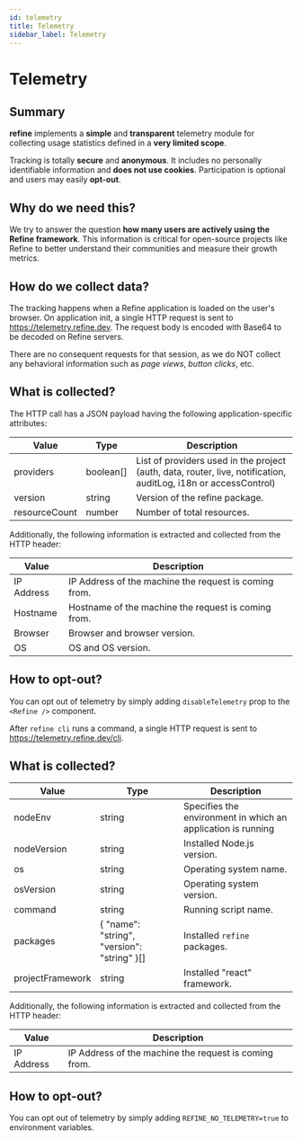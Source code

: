 ```yaml
---
id: telemetry
title: Telemetry
sidebar_label: Telemetry
---
```



# Telemetry

## Summary

**refine** implements a **simple** and **transparent** telemetry module for collecting usage statistics defined in a **very limited scope**.

Tracking is totally **secure** and **anonymous**. It includes no personally identifiable information and **does not use cookies**. Participation is optional and users may easily **opt-out**.

## Why do we need this?

We try to answer the question **how many users are actively using the Refine framework**. This information is critical for open-source projects like Refine to better understand their communities and measure their growth metrics.

## How do we collect data?

<Tabs>
    <TabItem value="refine-core" label="refine core" default>
The tracking happens when a Refine application is loaded on the user's browser. On application init, a single HTTP request is sent to <a target="_blank" rel="noopener" href="https://telemetry.refine.dev">https://telemetry.refine.dev</a>. The request body is encoded with Base64 to be decoded on Refine servers.

There are no consequent requests for that session, as we do NOT collect any behavioral information such as _page views_, _button clicks_, etc.

## What is collected?

The HTTP call has a JSON payload having the following application-specific attributes:

| Value         | Type      | Description                                                                                                     |
| ------------- | --------- | --------------------------------------------------------------------------------------------------------------- |
| providers     | boolean[] | List of providers used in the project (auth, data, router, live, notification, auditLog, i18n or accessControl) |
| version       | string    | Version of the refine package.                                                                                  |
| resourceCount | number    | Number of total resources.                                                                                      |

Additionally, the following information is extracted and collected from the HTTP header:

| Value      | Description                                           |
| ---------- | ----------------------------------------------------- |
| IP Address | IP Address of the machine the request is coming from. |
| Hostname   | Hostname of the machine the request is coming from.   |
| Browser    | Browser and browser version.                          |
| OS         | OS and OS version.                                    |

## How to opt-out?

You can opt out of telemetry by simply adding `disableTelemetry` prop to the `<Refine />` component.

  </TabItem>

<TabItem value="refine-cli" label="refine cli">

After `refine cli` runs a command, a single HTTP request is sent to <a target="_blank" rel="noopener" href="https://telemetry.refine.dev/cli">https://telemetry.refine.dev/cli</a>.

## What is collected?

| Value            | Type                                        | Description                                                  |
| ---------------- | ------------------------------------------- | ------------------------------------------------------------ |
| nodeEnv          | string                                      | Specifies the environment in which an application is running |
| nodeVersion      | string                                      | Installed Node.js version.                                   |
| os               | string                                      | Operating system name.                                       |
| osVersion        | string                                      | Operating system version.                                    |
| command          | string                                      | Running script name.                                         |
| packages         | { "name": "string", "version": "string" }[] | Installed `refine` packages.                                 |
| projectFramework | string                                      | Installed "react" framework.                                 |

Additionally, the following information is extracted and collected from the HTTP header:

| Value      | Description                                           |
| ---------- | ----------------------------------------------------- |
| IP Address | IP Address of the machine the request is coming from. |

## How to opt-out?

You can opt out of telemetry by simply adding `REFINE_NO_TELEMETRY=true` to environment variables.

</TabItem>
</Tabs>
